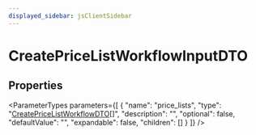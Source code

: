 ```yaml
---
displayed_sidebar: jsClientSidebar
---
```



# CreatePriceListWorkflowInputDTO

## Properties

<ParameterTypes parameters={[
  {
    "name": "price_lists",
    "type": "[CreatePriceListWorkflowDTO](internal.internal-1.WorkflowTypes.PriceListWorkflow.CreatePriceListWorkflowDTO.mdx)[]",
    "description": "",
    "optional": false,
    "defaultValue": "",
    "expandable": false,
    "children": []
  }
]} />
